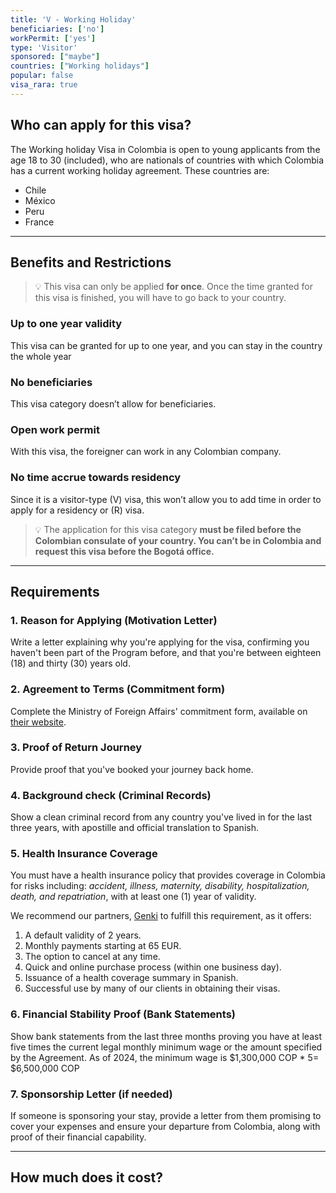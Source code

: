 ```yaml
---
title: 'V - Working Holiday'
beneficiaries: ['no']
workPermit: ['yes']
type: 'Visitor'
sponsored: ["maybe"]
countries: ["Working holidays"]
popular: false
visa_rara: true
---
```


## Who can apply for this visa?

The Working holiday Visa in Colombia is open to young applicants from the age 18 to 30 (included), who are nationals of countries with which Colombia has a current working holiday agreement. These countries are:

- Chile
- México
- Peru
- France

---

## Benefits and Restrictions


> 💡 This visa can only be applied **for once**.
Once the time granted for this visa is finished, you will have to go back to your country.



### **Up to one year validity**

This visa can be granted for up to one year, and you can stay in the country the whole year

### No **beneficiaries**

This visa category doesn’t allow for beneficiaries.

### Open **work permit**

With this visa, the foreigner can work in any Colombian company.

### **No time accrue towards residency**

Since it is a visitor-type (V) visa, this won’t allow you to add time in order to apply for a residency or (R) visa.


> 💡 The application for this visa category **must be filed before the Colombian consulate of your country. You can’t be in Colombia and request this visa before the Bogotá office.**

---

## Requirements

### 1. Reason for Applying (Motivation Letter)

Write a letter explaining why you're applying for the visa, confirming you haven't been part of the Program before, and that you're between eighteen (18) and thirty (30) years old.

### 2. Agreement to Terms (Commitment form)

Complete the Ministry of Foreign Affairs' commitment form, available on [their website](https://www.cancilleria.gov.co/sites/default/files/FOTOS2020/dp-fo-155_compromiso_de_respetar_la_finalidad_del_acuerdo_vacaciones_y_trabajo_v2_1_0.pdf).

### 3. Proof of Return Journey

Provide proof that you've booked your journey back home.

### 4. Background check (Criminal Records)

Show a clean criminal record from any country you've lived in for the last three years, with apostille and official translation to Spanish.

### 5. Health Insurance Coverage

You must have a health insurance policy that provides coverage in Colombia for risks including: *accident, illness, maternity, disability, hospitalization, death, and repatriation*, with at least one (1) year of validity.

We recommend our partners, [Genki](https://genki.world/?with=capitaleme) to fulfill this requirement, as it offers:

1. A default validity of 2 years.
2. Monthly payments starting at 65 EUR.
3. The option to cancel at any time.
4. Quick and online purchase process (within one business day).
5. Issuance of a health coverage summary in Spanish.
6. Successful use by many of our clients in obtaining their visas.

### 6. Financial Stability Proof (Bank Statements)

Show bank statements from the last three months proving you have at least five times the current legal monthly minimum wage or the amount specified by the Agreement. As of 2024, the minimum wage is $1,300,000 COP * 5= $6,500,000 COP

### 7. Sponsorship Letter (if needed)

If someone is sponsoring your stay, provide a letter from them promising to cover your expenses and ensure your departure from Colombia, along with proof of their financial capability.

---
## How much does it cost?

<VisaCosts
    studyFees="0"
    issuanceFees="0"
    apostille={true}
    translation={true}
/>